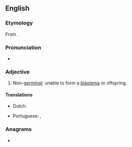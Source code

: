 ==English==

===Etymology===
From {{prefix|en|a|blastemic|t1=not|t2=offspring, offshoot}}.

===Pronunciation===
* {{a|US}} {{IPA|en|/ˈeɪ.blæˌsti.mɪk/|/ˈeɪ.blæˌstɛ.mɪk/|/ˌeɪ.blæˈsti.mɪk/|/ˌeɪ.blæˈstɛ.mɪk/}}

===Adjective===
{{en-adj|-}}

# {{lb|en|biology}} Non-[[germinal]]; unable to form a [[blastema]] or offspring.

====Translations====
{{trans-top|unable to form a blastema}}
* Dutch: {{t|nl|niet-kiemend}}
{{trans-mid}}
* Portuguese: {{t|pt|ablastémico}} {{qualifier|Portugal}}, {{t|pt|ablastêmico}} {{qualifier|Brazil}}
{{trans-bottom}}

===Anagrams===
* {{anagrams|en|a=aabceilmst|masticable}}